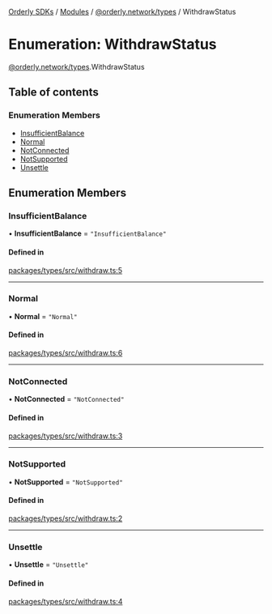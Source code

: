 [Orderly SDKs](/sdks/tech-doc/README) / [Modules](/sdks/tech-doc/modules) / [@orderly.network/types](/sdks/tech-doc/modules/orderly_network_types) / WithdrawStatus

# Enumeration: WithdrawStatus

[@orderly.network/types](/sdks/tech-doc/modules/orderly_network_types).WithdrawStatus

## Table of contents

### Enumeration Members

- [InsufficientBalance](/sdks/tech-doc/enums/orderly_network_types.WithdrawStatus#insufficientbalance)
- [Normal](/sdks/tech-doc/enums/orderly_network_types.WithdrawStatus#normal)
- [NotConnected](/sdks/tech-doc/enums/orderly_network_types.WithdrawStatus#notconnected)
- [NotSupported](/sdks/tech-doc/enums/orderly_network_types.WithdrawStatus#notsupported)
- [Unsettle](/sdks/tech-doc/enums/orderly_network_types.WithdrawStatus#unsettle)

## Enumeration Members

### InsufficientBalance

• **InsufficientBalance** = ``"InsufficientBalance"``

#### Defined in

[packages/types/src/withdraw.ts:5](https://github.com/OrderlyNetwork/js-sdk/blob/91fd031/packages/types/src/withdraw.ts#L5)

___

### Normal

• **Normal** = ``"Normal"``

#### Defined in

[packages/types/src/withdraw.ts:6](https://github.com/OrderlyNetwork/js-sdk/blob/91fd031/packages/types/src/withdraw.ts#L6)

___

### NotConnected

• **NotConnected** = ``"NotConnected"``

#### Defined in

[packages/types/src/withdraw.ts:3](https://github.com/OrderlyNetwork/js-sdk/blob/91fd031/packages/types/src/withdraw.ts#L3)

___

### NotSupported

• **NotSupported** = ``"NotSupported"``

#### Defined in

[packages/types/src/withdraw.ts:2](https://github.com/OrderlyNetwork/js-sdk/blob/91fd031/packages/types/src/withdraw.ts#L2)

___

### Unsettle

• **Unsettle** = ``"Unsettle"``

#### Defined in

[packages/types/src/withdraw.ts:4](https://github.com/OrderlyNetwork/js-sdk/blob/91fd031/packages/types/src/withdraw.ts#L4)

